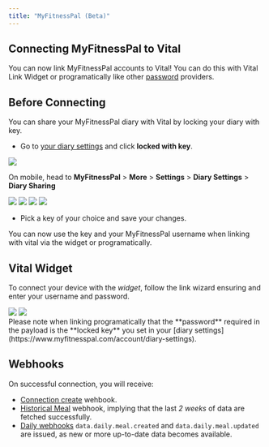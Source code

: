 ```yaml
---
title: "MyFitnessPal (Beta)"
---
```


## Connecting MyFitnessPal to Vital

You can now link MyFitnessPal accounts to Vital! You can do this with Vital Link Widget or programatically like other [password](/api-reference/link/link-password-provider) providers.

## Before Connecting

You can share your MyFitnessPal diary with Vital by locking your diary with key.
- Go to [your diary settings](https://www.myfitnesspal.com/account/diary-settings) and click **locked with key**.

<Frame>
    <img
        src="/img/mfp-lock-diary.jpg"
        className="w-100 block mx-auto"
    />
</Frame>

  On mobile, head to **MyFitnessPal** > **More** > **Settings** > **Diary Settings** > **Diary Sharing**

<Tabs>
	<Tab title="more"><img src="/img/mfp-more.jpeg" className="w-1/3 block mx-auto" /></Tab>
	<Tab title="settings"><img src="/img/mfp-settings.jpeg" className="w-1/3 block mx-auto" /></Tab>
	<Tab title="diary settings"><img src="/img/mfp-diary-settings.jpeg" className="w-1/3 block mx-auto" /></Tab>
	<Tab title="diary sharing"><img src="/img/mfp-diary-sharing.jpeg" className="w-1/3 block mx-auto" /></Tab>
</Tabs>

- Pick a key of your choice and save your changes.

You can now use the key and your MyFitnessPal username when linking with vital via the widget or programatically.

## Vital Widget

To connect your device with the _widget_, follow the link wizard ensuring and enter your username and password.

<Frame>
  <img
    src="/img/my_fitness_pal_link_search.png"
    className="w-2/5 block mx-auto"
  />
  <img
    src="/img/mfp-link-widget.jpg"
    className="w-2/5 block mx-auto"
  />
</Frame>

<br />

<Info>
Please note when linking programatically that the **password** required in the payload 
is the **locked key** you set in your [diary settings](https://www.myfitnesspal.com/account/diary-settings).
</Info>

## Webhooks

On successful connection, you will receive:

- [Connection create](/webhooks/introduction#connection-created) wehbook.
- [Historical Meal](/webhooks/introduction#historical-data-flow) webhook, implying that the last _2 weeks_ of data are fetched successfully.
- [Daily webhooks](/webhooks/introduction#daily-data-flow) `data.daily.meal.created` and `data.daily.meal.updated` are issued, as new or more up-to-date data becomes available.
